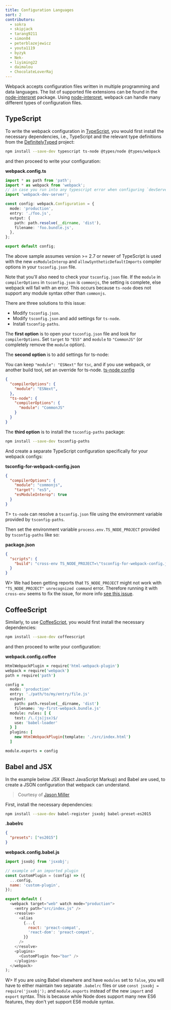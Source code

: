 ```yaml
---
title: Configuration Languages
sort: 2
contributors:
  - sokra
  - skipjack
  - tarang9211
  - simon04
  - peterblazejewicz
  - youta1119
  - byzyk
  - Nek-
  - liyiming22
  - daimalou
  - ChocolateLoverRaj
---
```


Webpack accepts configuration files written in multiple programming and data languages. The list of supported file extensions can be found in the [node-interpret](https://github.com/gulpjs/interpret) package. Using [node-interpret](https://github.com/gulpjs/interpret), webpack can handle many different types of configuration files.

## TypeScript

To write the webpack configuration in [TypeScript](http://www.typescriptlang.org/), you would first install the necessary dependencies, i.e., TypeScript and the relevant type definitions from the [DefinitelyTyped](https://definitelytyped.org/) project:

```bash
npm install --save-dev typescript ts-node @types/node @types/webpack
```

and then proceed to write your configuration:

**webpack.config.ts**

```typescript
import * as path from 'path';
import * as webpack from 'webpack';
// in case you run into any typescript error when configuring `devServer`
import 'webpack-dev-server';

const config: webpack.Configuration = {
  mode: 'production',
  entry: './foo.js',
  output: {
    path: path.resolve(__dirname, 'dist'),
    filename: 'foo.bundle.js',
  },
};

export default config;
```

The above sample assumes version >= 2.7 or newer of TypeScript is used with the new `esModuleInterop` and `allowSyntheticDefaultImports` compiler options in your `tsconfig.json` file.

Note that you'll also need to check your `tsconfig.json` file. If the `module` in `compilerOptions` in `tsconfig.json` is `commonjs`, the setting is complete, else webpack will fail with an error. This occurs because `ts-node` does not support any module syntax other than `commonjs`.

There are three solutions to this issue:

- Modify `tsconfig.json`.
- Modify `tsconfig.json` and add settings for `ts-node`.
- Install `tsconfig-paths`.


The **first option** is to open your `tsconfig.json` file and look for `compilerOptions`. Set `target` to `"ES5"` and `module` to `"CommonJS"` (or completely remove the `module` option).

The **second option** is to add settings for ts-node:

You can keep `"module": "ESNext"` for `tsc`, and if you use webpack, or another build tool, set an override for ts-node. [ts-node config](https://typestrong.org/ts-node/docs/imports/)

```json
{
  "compilerOptions": {
    "module": "ESNext",
  },
  "ts-node": {
    "compilerOptions": {
      "module": "CommonJS"
    }
  }
}
```

The **third option** is to install the `tsconfig-paths` package:

```bash
npm install --save-dev tsconfig-paths
```

And create a separate TypeScript configuration specifically for your webpack configs:

**tsconfig-for-webpack-config.json**

```json
{
  "compilerOptions": {
    "module": "commonjs",
    "target": "es5",
    "esModuleInterop": true
  }
}
```

T> `ts-node` can resolve a `tsconfig.json` file using the environment variable provided by `tsconfig-paths`.

Then set the environment variable `process.env.TS_NODE_PROJECT` provided by `tsconfig-paths` like so:

**package.json**

```json
{
  "scripts": {
    "build": "cross-env TS_NODE_PROJECT=\"tsconfig-for-webpack-config.json\" webpack"
  }
}
```

W> We had been getting reports that `TS_NODE_PROJECT` might not work with `"TS_NODE_PROJECT" unrecognized command` error. Therefore running it with `cross-env` seems to fix the issue, for more info [see this issue](https://github.com/webpack/webpack.js.org/issues/2733).

## CoffeeScript

Similarly, to use [CoffeeScript](https://coffeescript.org/), you would first install the necessary dependencies:

```bash
npm install --save-dev coffeescript
```

and then proceed to write your configuration:

**webpack.config.coffee**

```coffeescript
HtmlWebpackPlugin = require('html-webpack-plugin')
webpack = require('webpack')
path = require('path')

config =
  mode: 'production'
  entry: './path/to/my/entry/file.js'
  output:
    path: path.resolve(__dirname, 'dist')
    filename: 'my-first-webpack.bundle.js'
  module: rules: [ {
    test: /\.(js|jsx)$/
    use: 'babel-loader'
  } ]
  plugins: [
    new HtmlWebpackPlugin(template: './src/index.html')
  ]

module.exports = config
```

## Babel and JSX

In the example below JSX (React JavaScript Markup) and Babel are used, to create a JSON configuration that webpack can understand.

> Courtesy of [Jason Miller](https://twitter.com/_developit)

First, install the necessary dependencies:

```bash
npm install --save-dev babel-register jsxobj babel-preset-es2015
```

**.babelrc**

```json
{
  "presets": ["es2015"]
}
```

**webpack.config.babel.js**

```js
import jsxobj from 'jsxobj';

// example of an imported plugin
const CustomPlugin = (config) => ({
  ...config,
  name: 'custom-plugin',
});

export default (
  <webpack target="web" watch mode="production">
    <entry path="src/index.js" />
    <resolve>
      <alias
        {...{
          react: 'preact-compat',
          'react-dom': 'preact-compat',
        }}
      />
    </resolve>
    <plugins>
      <CustomPlugin foo="bar" />
    </plugins>
  </webpack>
);
```

W> If you are using Babel elsewhere and have `modules` set to `false`, you will have to either maintain two separate `.babelrc` files or use `const jsxobj = require('jsxobj');` and `module.exports` instead of the new `import` and `export` syntax. This is because while Node does support many new ES6 features, they don't yet support ES6 module syntax.
